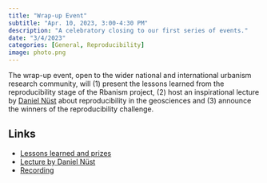 ```yaml
---
title: "Wrap-up Event"
subtitle: "Apr. 10, 2023, 3:00-4:30 PM"
description: "A celebratory closing to our first series of events."
date: "3/4/2023"
categories: [General, Reproducibility]
image: photo.png
---
```


The wrap-up event, open to the wider national and international urbanism research community, will (1) present the lessons learned from the reproducibility stage of the Rbanism project, (2) host an inspirational lecture by [Daniel Nüst](https://nuest.staff.ifgi.de/) about reproducibility in the geosciences and (3) announce the winners of the reproducibility challenge.

## Links

- [Lessons learned and prizes]()
- [Lecture by Daniel Nüst]()
- [Recording]()